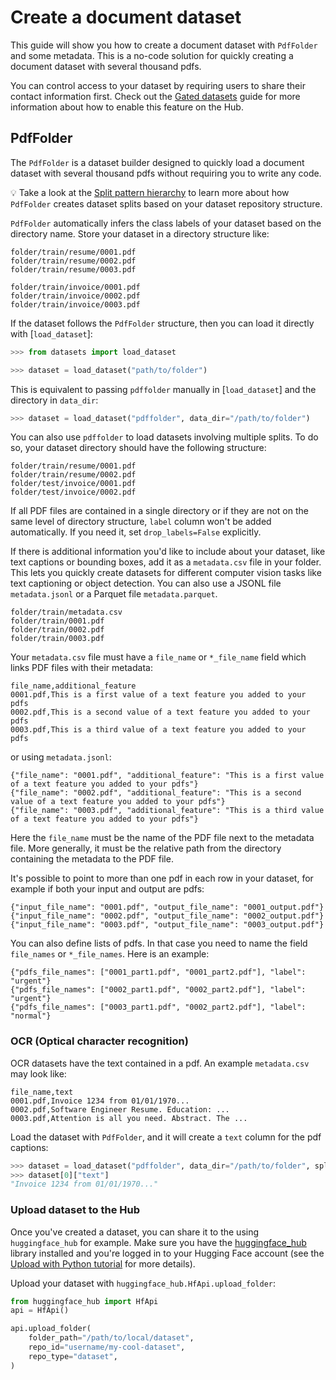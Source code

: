 # Create a document dataset

This guide will show you how to create a document dataset with `PdfFolder` and some metadata. This is a no-code solution for quickly creating a document dataset with several thousand pdfs.

<Tip>

You can control access to your dataset by requiring users to share their contact information first. Check out the [Gated datasets](https://huggingface.co/docs/hub/datasets-gated) guide for more information about how to enable this feature on the Hub.

</Tip>

## PdfFolder

The `PdfFolder` is a dataset builder designed to quickly load a document dataset with several thousand pdfs without requiring you to write any code.

<Tip>

💡 Take a look at the [Split pattern hierarchy](repository_structure#split-pattern-hierarchy) to learn more about how `PdfFolder` creates dataset splits based on your dataset repository structure.

</Tip>

`PdfFolder` automatically infers the class labels of your dataset based on the directory name. Store your dataset in a directory structure like:

```
folder/train/resume/0001.pdf
folder/train/resume/0002.pdf
folder/train/resume/0003.pdf

folder/train/invoice/0001.pdf
folder/train/invoice/0002.pdf
folder/train/invoice/0003.pdf
```

If the dataset follows the `PdfFolder` structure, then you can load it directly with [`load_dataset`]:

```py
>>> from datasets import load_dataset

>>> dataset = load_dataset("path/to/folder")
```

This is equivalent to passing `pdffolder` manually in [`load_dataset`] and the directory in `data_dir`:

```py
>>> dataset = load_dataset("pdffolder", data_dir="/path/to/folder")
```

You can also use `pdffolder` to load datasets involving multiple splits. To do so, your dataset directory should have the following structure:

```
folder/train/resume/0001.pdf
folder/train/resume/0002.pdf
folder/test/invoice/0001.pdf
folder/test/invoice/0002.pdf
```

<Tip warning={true}>

If all PDF files are contained in a single directory or if they are not on the same level of directory structure, `label` column won't be added automatically. If you need it, set `drop_labels=False` explicitly.

</Tip>


If there is additional information you'd like to include about your dataset, like text captions or bounding boxes, add it as a `metadata.csv` file in your folder. This lets you quickly create datasets for different computer vision tasks like text captioning or object detection. You can also use a JSONL file `metadata.jsonl` or a Parquet file `metadata.parquet`.

```
folder/train/metadata.csv
folder/train/0001.pdf
folder/train/0002.pdf
folder/train/0003.pdf
```

Your `metadata.csv` file must have a `file_name` or `*_file_name` field which links PDF files with their metadata:

```csv
file_name,additional_feature
0001.pdf,This is a first value of a text feature you added to your pdfs
0002.pdf,This is a second value of a text feature you added to your pdfs
0003.pdf,This is a third value of a text feature you added to your pdfs
```

or using `metadata.jsonl`:

```jsonl
{"file_name": "0001.pdf", "additional_feature": "This is a first value of a text feature you added to your pdfs"}
{"file_name": "0002.pdf", "additional_feature": "This is a second value of a text feature you added to your pdfs"}
{"file_name": "0003.pdf", "additional_feature": "This is a third value of a text feature you added to your pdfs"}
```

Here the `file_name` must be the name of the PDF file next to the metadata file. More generally, it must be the relative path from the directory containing the metadata to the PDF file.

It's possible to point to more than one pdf in each row in your dataset, for example if both your input and output are pdfs:

```jsonl
{"input_file_name": "0001.pdf", "output_file_name": "0001_output.pdf"}
{"input_file_name": "0002.pdf", "output_file_name": "0002_output.pdf"}
{"input_file_name": "0003.pdf", "output_file_name": "0003_output.pdf"}
```

You can also define lists of pdfs. In that case you need to name the field `file_names` or `*_file_names`. Here is an example:

```jsonl
{"pdfs_file_names": ["0001_part1.pdf", "0001_part2.pdf"], "label": "urgent"}
{"pdfs_file_names": ["0002_part1.pdf", "0002_part2.pdf"], "label": "urgent"}
{"pdfs_file_names": ["0003_part1.pdf", "0002_part2.pdf"], "label": "normal"}
```

### OCR (Optical character recognition)

OCR datasets have the text contained in a pdf. An example `metadata.csv` may look like:

```csv
file_name,text
0001.pdf,Invoice 1234 from 01/01/1970...
0002.pdf,Software Engineer Resume. Education: ...
0003.pdf,Attention is all you need. Abstract. The ...
```

Load the dataset with `PdfFolder`, and it will create a `text` column for the pdf captions:

```py
>>> dataset = load_dataset("pdffolder", data_dir="/path/to/folder", split="train")
>>> dataset[0]["text"]
"Invoice 1234 from 01/01/1970..."
```

### Upload dataset to the Hub

Once you've created a dataset, you can share it to the using `huggingface_hub` for example. Make sure you have the [huggingface_hub](https://huggingface.co/docs/huggingface_hub/index) library installed and you're logged in to your Hugging Face account (see the [Upload with Python tutorial](upload_dataset#upload-with-python) for more details).

Upload your dataset with `huggingface_hub.HfApi.upload_folder`:

```py
from huggingface_hub import HfApi
api = HfApi()

api.upload_folder(
    folder_path="/path/to/local/dataset",
    repo_id="username/my-cool-dataset",
    repo_type="dataset",
)
```
